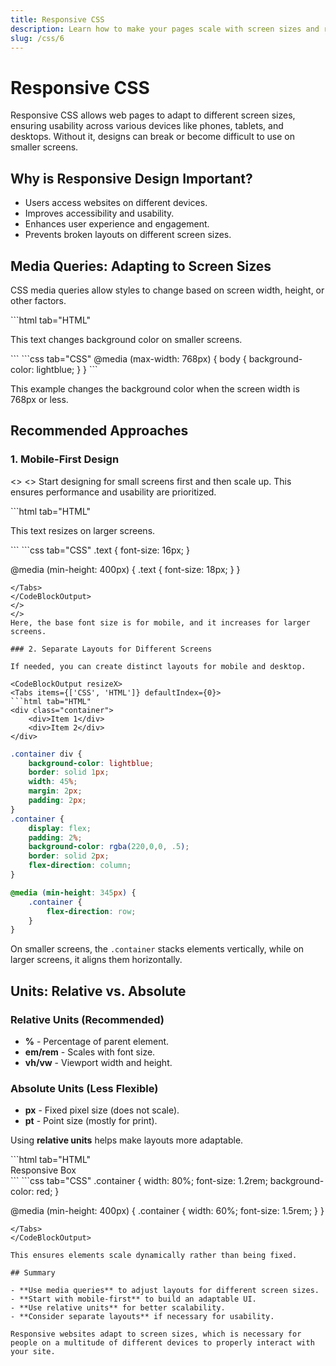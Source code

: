 ```yaml
---
title: Responsive CSS
description: Learn how to make your pages scale with screen sizes and responsive.
slug: /css/6
---
```



# Responsive CSS

Responsive CSS allows web pages to adapt to different screen sizes, ensuring usability across various devices like phones, tablets, and desktops. Without it, designs can break or become difficult to use on smaller screens.

## Why is Responsive Design Important?

- Users access websites on different devices.
- Improves accessibility and usability.
- Enhances user experience and engagement.
- Prevents broken layouts on different screen sizes.

## Media Queries: Adapting to Screen Sizes

CSS media queries allow styles to change based on screen width, height, or other factors.

<CodeBlockOutput resizeX>
<Tabs items={['CSS', 'HTML']} defaultIndex={0}>
```html tab="HTML"
<p>This text changes background color on smaller screens.</p>
```
```css tab="CSS"
@media (max-width: 768px) {
    body {
        background-color: lightblue;
    }
}
```
</Tabs>
</CodeBlockOutput>

This example changes the background color when the screen width is 768px or less.

## Recommended Approaches

### 1. Mobile-First Design
<>
<>
Start designing for small screens first and then scale up. This ensures performance and usability are prioritized.

<CodeBlockOutput resizeX>
<Tabs items={['CSS', 'HTML']} defaultIndex={0}>
```html tab="HTML"
<p class="text">This text resizes on larger screens.</p>
```
```css tab="CSS"
.text {
    font-size: 16px;
}

@media (min-height: 400px) {
    .text {
        font-size: 18px;
    }
}
```
</Tabs>
</CodeBlockOutput>
</>
</>
Here, the base font size is for mobile, and it increases for larger screens.

### 2. Separate Layouts for Different Screens

If needed, you can create distinct layouts for mobile and desktop.

<CodeBlockOutput resizeX>
<Tabs items={['CSS', 'HTML']} defaultIndex={0}>
```html tab="HTML"
<div class="container">
    <div>Item 1</div>
    <div>Item 2</div>
</div>
```
```css tab="CSS"
.container div {
    background-color: lightblue;
    border: solid 1px;
    width: 45%;
    margin: 2px;
    padding: 2px;
}
.container {
    display: flex;
    padding: 2%;
    background-color: rgba(220,0,0, .5);
    border: solid 2px;
    flex-direction: column;
}

@media (min-height: 345px) {
    .container {
        flex-direction: row;
    }
}

```
</Tabs>
</CodeBlockOutput>

On smaller screens, the `.container` stacks elements vertically, while on larger screens, it aligns them horizontally.

## Units: Relative vs. Absolute

### Relative Units (Recommended)
- **%** - Percentage of parent element.
- **em/rem** - Scales with font size.
- **vh/vw** - Viewport width and height.

### Absolute Units (Less Flexible)
- **px** - Fixed pixel size (does not scale).
- **pt** - Point size (mostly for print).

Using **relative units** helps make layouts more adaptable.

<CodeBlockOutput resizeX>
<Tabs items={['CSS', 'HTML']} defaultIndex={0}>
```html tab="HTML"
<div class="container">Responsive Box</div>
```
```css tab="CSS"
.container {
    width: 80%;
    font-size: 1.2rem;
    background-color: red;
}

@media (min-height: 400px) {
    .container {
        width: 60%;
        font-size: 1.5rem;
    }
}
```
</Tabs>
</CodeBlockOutput>

This ensures elements scale dynamically rather than being fixed.

## Summary

- **Use media queries** to adjust layouts for different screen sizes.
- **Start with mobile-first** to build an adaptable UI.
- **Use relative units** for better scalability.
- **Consider separate layouts** if necessary for usability.

Responsive websites adapt to screen sizes, which is necessary for people on a multitude of different devices to properly interact with your site.